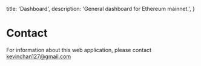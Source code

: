   title: 'Dashboard',
  description:
    'General dashboard for Ethereum mainnet.',
}

# Contact

For information about this web application, please contact kevinchan127@gmail.com